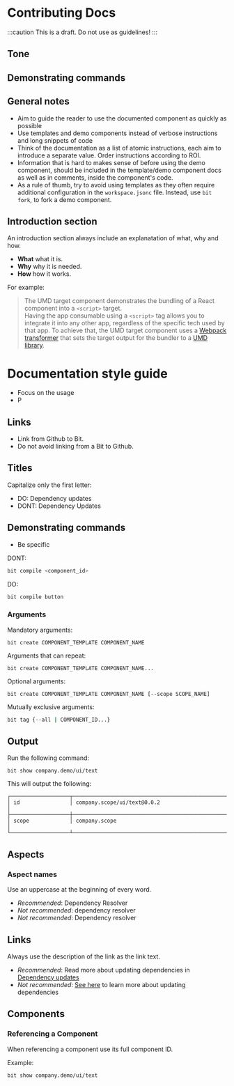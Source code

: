 # Contributing Docs

:::caution This is a draft. Do not use as guidelines!
:::

## Tone

## Demonstrating commands

## General notes

- Aim to guide the reader to use the documented component as quickly as possible
- Use templates and demo components instead of verbose instructions and long snippets of code
- Think of the documentation as a list of atomic instructions, each aim to introduce a separate value. Order instructions according to ROI.
- Information that is hard to makes sense of before using the demo component, should be included in the template/demo component docs as well as in comments, inside the component's code.
- As a rule of thumb, try to avoid using templates as they often require additional configuration in the `workspace.jsonc` file. Instead, use `bit fork`, to fork a demo component.

## Introduction section

An introduction section always include an explanatation of what, why and how.

- **What** what it is.
- **Why** why it is needed.
- **How** how it works.

For example:

<!-- NEED: change to a simpler example here -->
> The UMD target component demonstrates the bundling of a React component into a `<script>` target.  
> Having the app consumable using a `<script>` tag allows you to integrate it into any other app, regardless of the specific tech used by that app.
> To achieve that, the UMD target component uses a [Webpack transformer](https://bit.dev/teambit/webpack/content/configure-webpack/~compositions) that sets the target output for the bundler to a [UMD library](https://webpack.com/libraries).

<!-- TODO: Move to the `teambit.docs/documenting-components` component -->
<!-- ## Labels

Labels serve two purposes:

- They promote discoverability
- They provide context in a clear and concise manner

The list of labels should include keywords that are likely to be used as search queries by users looking for a component of that type.

The classification of the component in Bit's taxonomy. For example, `env`, `build task`, `app`, `template`, etc.
To prevent the list of labels from becoming too long, try to include only those categories that are placed highest in Bit's taxonomy hierarchy. For example,
a component of type `env` will most probably also register its own build tasks. In this case, labeling it with `build task` is redundant as the reader already expects it to provide build tasks. -->

<!-- - Third party tools used by the component. For example, `Webpack`, `Typescript`, etc.

- Third party providers used by the component. for example, `Netlify`, `Cloudflare`, `Zappier`, etc.

- Frameworks and runtime environments used by the component. For example, `React`, `NodeJS`, `Angular`, `Deno`, etc. -->
# Documentation style guide

 - Focus on the usage
 - P
 

## Links
- Link from Github to Bit.
- Do not avoid linking from a Bit to Github. 

## Titles

Capitalize only the first letter:

- DO: Dependency updates
- DONT: Dependency Updates

## Demonstrating commands

- Be specific

DONT:

```bash
bit compile <component_id>
```

DO:

```bash
bit compile button
```

### Arguments

Mandatory arguments:

```
bit create COMPONENT_TEMPLATE COMPONENT_NAME
```

Arguments that can repeat:

```
bit create COMPONENT_TEMPLATE COMPONENT_NAME...
```

Optional arguments:

```
bit create COMPONENT_TEMPLATE COMPONENT_NAME [--scope SCOPE_NAME]
```

Mutually exclusive arguments:

```bash
bit tag {--all | COMPONENT_ID...}
```

## Output

Run the following command:

```
bit show company.demo/ui/text
```

This will output the following:

```
┌───────────────────┬──────────────────────────────────────────────────────────┐
│ id                │ company.scope/ui/text@0.0.2                              │
├───────────────────┼──────────────────────────────────────────────────────────┤
│ scope             │ company.scope                                            │
└───────────────────┴──────────────────────────────────────────────────────────┘
```

## Aspects

### Aspect names

Use an uppercase at the beginning of every word.

- _Recommended_: Dependency Resolver
- _Not recommended_: dependency resolver
- _Not recommended_: Dependency resolver

## Links

Always use the description of the link as the link text.

- _Recommended_: Read more about updating dependencies in [Dependency updates](#)
- _Not recommended_: [See here](#) to learn more about updating dependencies

## Components

### Referencing a Component

When referencing a component use its full component ID.

Example:
```
bit show company.demo/ui/text
```

<!-- ## Comments in code

- Use code blocks (`/** */`) for describing property .
- Use `//` for code that is commented-out so as to provide the user with the option to use it.

For example:

```ts
/**
 * uncomment the code below to remove react and react-dom from the bundle.
 * this option is preferable when react/react-dom (version ^17.0.0) are dependencies
 * of other modules in the hosting app (i.e, 'shared dependencies')
 * for performance optimization, shared dependencies should be loaded only once.
 * to load react using script tags, see here: https://reactjs.org/docs/add-react-to-a-website.html#step-2-add-the-script-tags
 */
// configMutator.addExternals({
//   react: 'react',
//   'react-dom': 'reactDOM',
// });
``` -->

<!-- 
TODO: What does this means?

## Code snippets

### Static codeblocks

```ts
import { LeftRight } from '@teambit/design.ui.layouts.sections.left-right';
import { BubbleHighlighter } from '@teambit/community.ui.bubble-highlighter';
import { ComponentID } from '@teambit/component-id';

<LeftRight
  left={<Snippet />}
  right={
    <BubbleHighlighter
      componentId={ComponentID.fromString('learnbit.apps/react/umd-target')}
      showId
    >
      <IncludeUmd />
    </BubbleHighlighter>
  }
/>;
``` -->
